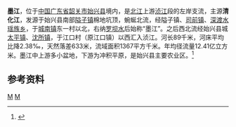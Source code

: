 {{Otheruses|墨江|other=同名或類似名的其它條目描述}}
{{Infobox River
  | river_name      = 墨江
  | image_name      =
  | image_size      = 
  | caption         = 
  | origin          = [[广东省|广东省]][[始兴县|始兴县]][[隘子镇|隘子镇]]棉地坑顶
  | mouth           = 广东省始兴县[[太平镇_(始兴县)|太平镇]]江口村[[浈江|浈江]]
  | basin_countries = 广东始兴县
  | length          = 89 km
  | elevation       = 
  | mouth_elevation = 
  | discharge       = 
  | watershed       = 1367 km<sup>2</sup>
}}
'''墨江'''，位于[[中国|中国]][[广东省|广东省]][[韶关市|韶关市]][[始兴县|始兴县]]境内，是[[北江|北江]]上游[[浈江|浈江]]段的左岸支流，主源'''清化江'''，发源于始兴县南部[[隘子镇|隘子镇]]棉地坑顶，蜿蜒北流，经隘子镇、[[司前镇_(始兴县)|司前镇]]、[[深渡水瑶族乡|深渡水瑶族乡]]，于[[城南镇_(始兴县)|城南镇]]东一村以北，右纳[[罗坝水|罗坝水]]后始称“墨江”。之后西北流经始兴县城[[太平镇_(始兴县)|太平镇]]、[[沈所镇|沈所镇]]，于江口村（原江口镇）以西汇入浈江。河长89千米，河床平均比降2.38‰，天然落差633米，流域面积1367平方千米。年均径流量12.41亿立方米。墨江中上游多小盆地，下游为冲积平原，是始兴县主要农业区。<ref name="中国河湖大典">{{cite book zh |author=《[[中国河湖大典|中国河湖大典]]》编纂委员会 |title=《中国河湖大典·珠江卷》 |format=M |edition=1 |location=北京 |publisher=中国水利水电出版社 |date=2013年1月 |pages=223页 |id= ISBN 978-7-5170-0561-2}}</ref>

==参考资料==
{{reflist}}

[[Category:北江水系|M]]
[[Category:广东河流|M]]